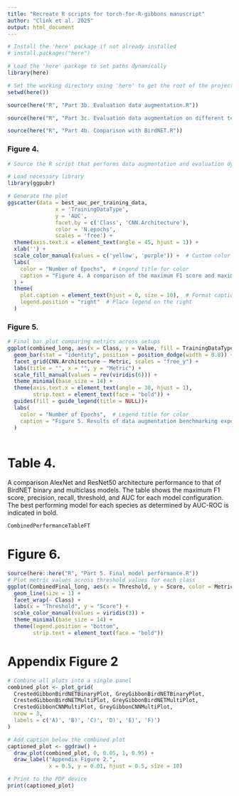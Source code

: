 ```yaml
---
title: "Recreate R scripts for torch-for-R-gibbons manuscript"
author: "Clink et al. 2025"
output: html_document
---
```



```r

# Install the 'here' package if not already installed
# install.packages("here")

# Load the 'here' package to set paths dynamically
library(here)

# Set the working directory using 'here' to get the root of the project
setwd(here())

source(here("R", "Part 3b. Evaluation data augmentation.R"))

source(here("R", "Part 3c. Evaluation data augmentation on different test set.R"))

source(here("R", "Part 4b. Comparison with BirdNET.R"))

```

### Figure 4.

```r
# Source the R script that performs data augmentation and evaluation dynamically

# Load necessary library
library(ggpubr)

# Generate the plot
ggscatter(data = best_auc_per_training_data,
               x = 'TrainingDataType', 
               y = 'AUC',
               facet.by = c('Class', 'CNN.Architecture'),
               color = 'N.epochs',
               scales = 'free') +
  theme(axis.text.x = element_text(angle = 45, hjust = 1)) +
  xlab('') +
  scale_color_manual(values = c('yellow', 'purple')) +  # Custom color scale
  labs(
    color = "Number of Epochs",  # Legend title for color
    caption = "Figure 4. A comparison of the maximum F1 score and maximum AUC-ROC."
  ) +
  theme(
    plot.caption = element_text(hjust = 0, size = 10),  # Format caption text
    legend.position = "right"  # Place legend on the right
  )

```

### Figure 5.

```r

# Final bar plot comparing metrics across setups
ggplot(combined_long, aes(x = Class, y = Value, fill = TrainingDataType)) +
  geom_bar(stat = "identity", position = position_dodge(width = 0.8)) +
  facet_grid(CNN.Architecture ~ Metric, scales = "free_y") +
  labs(title = "", x = "", y = "Metric") +
  scale_fill_manual(values = rev(viridis(6))) +
  theme_minimal(base_size = 14) +
  theme(axis.text.x = element_text(angle = 30, hjust = 1),
        strip.text = element_text(face = "bold")) +
  guides(fill = guide_legend(title = NULL))+
  labs(
    color = "Number of Epochs",  # Legend title for color
    caption = "Figure 5. Results of data augmentation benchmarking experiments."
  ) 
  

```



# Table 4.
A comparison AlexNet and ResNet50 architecture performance to that of BirdNET binary and multiclass models. The table shows the maximum F1 score, precision, recall, threshold, and AUC for each model configuration. The best performing model for each species as determined by AUC-ROC is indicated in bold.
```r
CombinedPerformanceTableFT
```

# Figure 6.
```r
source(here::here("R", "Part 5. Final model performance.R"))
# Plot metric values across threshold values for each class
ggplot(CombinedFinal_long, aes(x = Threshold, y = Score, color = Metric, linetype = Metric)) +
  geom_line(size = 1) +
  facet_wrap(~ Class) +
  labs(x = "Threshold", y = "Score") +
  scale_color_manual(values = viridis(3)) +
  theme_minimal(base_size = 14) +
  theme(legend.position = "bottom",
        strip.text = element_text(face = "bold"))
```


# Appendix Figure 2
```r
# Combine all plots into a single panel
combined_plot <- plot_grid(
  CrestedGibbonBirdNETBinaryPlot, GreyGibbonBirdNETBinaryPlot,
  CrestedGibbonBirdNETMultiPlot, GreyGibbonBirdNETMultiPlot,
  CrestedGibbonCNNMultiPlot, GreyGibbonCNNMultiPlot,
  nrow = 3,
  labels = c('A)', 'B)', 'C)', 'D)', 'E)', 'F)')
)

# Add caption below the combined plot
captioned_plot <- ggdraw() +
  draw_plot(combined_plot, 0, 0.05, 1, 0.95) +
  draw_label("Appendix Figure 2.",
             x = 0.5, y = 0.01, hjust = 0.5, size = 10)

# Print to the PDF device
print(captioned_plot)
```


